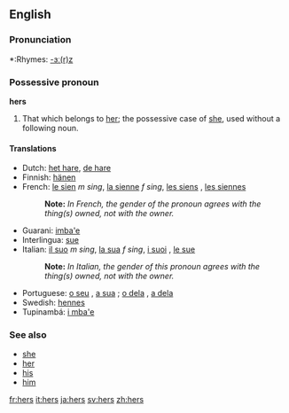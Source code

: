 ==English==

===Pronunciation===
*:Rhymes: [[Rhymes:English:-ɜː(r)z|-ɜː(r)z]]

===Possessive pronoun===
'''hers'''
#That which belongs to [[her]]; the possessive case of [[she]], used without a following noun.

====Translations====
{{top}}
*Dutch: [[het hare]], [[de hare]]
*Finnish: [[hänen]]
*French: [[le sien]] ''m sing'', [[la sienne]] ''f sing'', [[les siens]] {{m}} {{plural}}, [[les siennes]] {{f}} {{plural}}
*:'''Note:''' ''In French, the gender of the pronoun agrees with the thing(s) owned, not with the owner.''
*Guarani: [[imba'e]]
*Interlingua: [[sue]]
*Italian: [[il suo]] ''m sing'', [[la sua]] ''f sing'', [[i suoi]] {{m}} {{plural}}, [[le sue]] {{f}} {{plural}}
*:'''Note:''' ''In Italian, the gender of this pronoun agrees with the thing(s) owned, not with the owner.''
*Portuguese: [[o seu]] {{m}}, [[a sua]] {{f}}; [[o dela]] {{m}}, [[a dela]] {{f}}
*Swedish: [[hennes]]
*Tupinambá: [[i mba'e]]
{{bottom}}

===See also===
*[[she]]
*[[her]]
*[[his]]
*[[him]]

[[fr:hers]]
[[it:hers]]
[[ja:hers]]
[[sv:hers]]
[[zh:hers]]